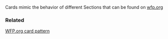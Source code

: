 Cards mimic the behavior of different Sections that can be found on [wfp.org](https://www.wfp.org)

### Related

[WFP.org card pattern](https://www.wfp.org/patterns#news_teaser)

<!--
### Landscape (landscape)

A card designed to highlight a link using a landscape photograph and a title with metadata above.

### Landscape white (landscape-white)

A card designed to highlight a link using a landscape photograph and a title with metadata below image on a light background.

### Split (split)

A card of the same dimension of the landscape photo card, but split in half. One half features a landscape photograph, the other half is a white-background section with a title and a subtitle.

### Hero (hero)

Hero block with title and a background image. It can feature an optional subtitle.

### Page splash (splash)

Page middle content section.

### Page splash with image (splash-image)

Page bottom content section with image.

### Page splash compact (splash-compact)

Page splash with compact size - title and link

### Related content (related)

Page splash with compact size - title and link

### Teaser

Card used on publication teasers

### Usage with react

```js
import { Card } from 'cdema_uikit';
```

```js
<Card
  className="some-class"
  kind="landscape"
  title="The Climate Adaption Mangement and Innovation Initiative"
  metadata="Another Category"
  moreButton="inverse"
  subTitle="Food security and climate change analyses, adaptation planning, and good practices in food security adaptation programming."
  image="http://www1.wfp.org/sites/default/files/images/yemen-hero-min.jpg"
  url="http://www.wfp.org/"
  isExternal={false}
  isLink={true}
/>
```
-->
